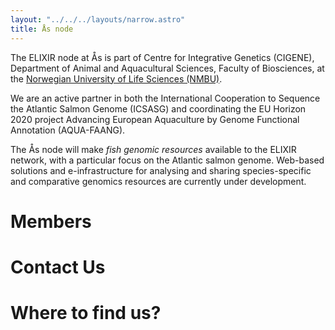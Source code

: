 ```yaml
---
layout: "../../../layouts/narrow.astro"
title: Ås node
---
```



The ELIXIR node at Ås is part of Centre for Integrative Genetics (CIGENE), Department of Animal and Aquacultural Sciences, Faculty of Biosciences, at the [Norwegian University of Life Sciences (NMBU)](https://www.nmbu.no/en).

We are an active partner in both the International Cooperation to Sequence the Atlantic Salmon Genome (ICSASG) and coordinating the EU Horizon 2020 project Advancing European Aquaculture by Genome Functional Annotation (AQUA-FAANG).

The Ås node will make _fish genomic resources_ available to the ELIXIR network, with a particular focus on the Atlantic salmon genome. Web-based solutions and e-infrastructure for analysing and sharing species-specific and comparative genomics resources are currently under development.

# Members

<People org="nmbu" layout="two-col" hideOrg/>

# Contact Us

# Where to find us?

<MapComponent
    lat={59.6657582}
    lng={10.7598507}
    address="Oluf Thesens vei 6, 1433 Ås"
/>
